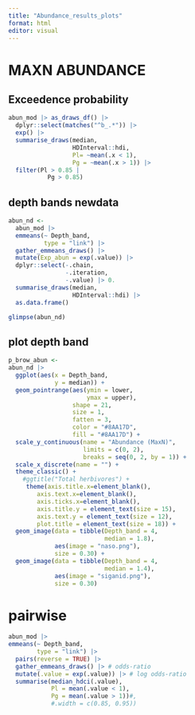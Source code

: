 ---
title: "Abundance_results_plots"
format: html
editor: visual
---

# MAXN ABUNDANCE

## Exceedence probability

```{r}
abun_mod |> as_draws_df() |> 
  dplyr::select(matches("^b_.*")) |> 
  exp() |> 
  summarise_draws(median,
                  HDInterval::hdi,
                  Pl= ~mean(.x < 1),
                  Pg = ~mean(.x > 1)) |> 
  filter(Pl > 0.85 | 
           Pg > 0.85)
```

## depth bands newdata

```{r}
abun_nd <- 
  abun_mod |> 
  emmeans(~ Depth_band, 
          type = "link") |> 
  gather_emmeans_draws() |> 
  mutate(Exp_abun = exp(.value)) |> 
  dplyr::select(-.chain,
                -.iteration,
                -.value) |> 0.
  summarise_draws(median, 
                  HDInterval::hdi) |> 
  as.data.frame()

glimpse(abun_nd)
```

## plot depth band

```{r}
p_brow_abun <- 
abun_nd |> 
  ggplot(aes(x = Depth_band,
             y = median)) +
  geom_pointrange(aes(ymin = lower,
                      ymax = upper),
                  shape = 21,
                  size = 1,
                  fatten = 3,
                  color = "#8AA17D",
                  fill = "#8AA17D") +
  scale_y_continuous(name = "Abundance (MaxN)",
                     limits = c(0, 2),
                     breaks = seq(0, 2, by = 1)) +
  scale_x_discrete(name = "") +
  theme_classic() +
    #ggtitle("Total herbivores") +
     theme(axis.title.x=element_blank(),
        axis.text.x=element_blank(),
        axis.ticks.x=element_blank(),
        axis.title.y = element_text(size = 15),
        axis.text.y = element_text(size = 12),
        plot.title = element_text(size = 18)) +
  geom_image(data = tibble(Depth_band = 4,
                           median = 1.8),
             aes(image = "naso.png"),
             size = 0.30) +
  geom_image(data = tibble(Depth_band = 4,
                           median = 1.4),
             aes(image = "siganid.png"),
             size = 0.30)
```

# pairwise

```{r}
abun_mod |> 
emmeans(~ Depth_band,
        type = "link") |>
  pairs(reverse = TRUE) |> 
  gather_emmeans_draws() |> # odds-ratio
  mutate(.value = exp(.value)) |> # log odds-ratio  
  summarise(median_hdci(.value),
            Pl = mean(.value < 1),
            Pg = mean(.value > 1))#,
            #.width = c(0.85, 0.95))
```

